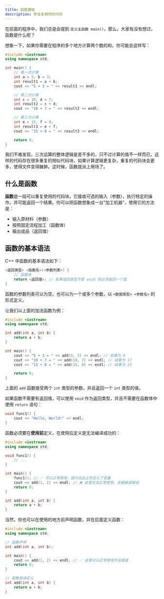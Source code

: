 ```yaml
---
title: 函数基础
description: 学会复用你的代码
---
```


在前面的程序中，我们总是会提到 `定义主函数 main()`，那么，大家有没有想过，函数是什么呢？

想象一下，如果你需要在程序的多个地方计算两个数的和，你可能会这样写：

```cpp lineNumbers title="main.cpp"
#include <iostream>
using namespace std;

int main() {
    // 第一次计算
    int a = 5, b = 3;
    int result1 = a + b;
    cout << "5 + 3 = " << result1 << endl;

    // 第二次计算
    int c = 10, d = 7;
    int result2 = c + d;
    cout << "10 + 7 = " << result2 << endl;

    // 第三次计算
    int e = 15, f = 8;
    int result3 = e + f;
    cout << "15 + 8 = " << result3 << endl;

    return 0;
}
```

我们不难发现，三次运算的整体逻辑是差不多的，只不过计算的值不一样而已。这样的代码存在很多重复的相似代码块，如果计算逻辑更复杂，重复的代码块会更多，使得文件变得臃肿。这时候，函数就派上用场了。

## 什么是函数

**函数**是一段可以重复使用的代码块，它接收可选的输入（参数），执行特定的操作，并可能返回一个结果。你可以把函数想象成一台"加工机器"，使用它的方法是：

- 输入原材料（参数）
- 按照固定流程加工（函数体）
- 输出成品（返回值）

## 函数的基本语法

C++ 中函数的基本语法如下：

```cpp
<返回类型> <函数名>(<参数列表>) {
    // 函数体
    return <返回值>; // 如果返回类型不是 void 则必须返回一个值
}
```

函数的参数列表可以为空，也可以为一个或多个参数，以 `<数据类型> <参数名>` 的形式定义。

让我们以上面的加法函数为例：

```cpp lineNumbers title="main.cpp"
#include <iostream>
using namespace std;

int add(int a, int b) {
    return a + b;
}

int main() {
    cout << "5 + 3 = " << add(5, 3) << endl; // 结果为 8
    cout << "10 + 7 = " << add(10, 7) << endl; // 结果为 17
    cout << "15 + 8 = " << add(15, 8) << endl; // 结果为 23

    return 0;
}
```

上面的 `add` 函数接受两个 `int` 类型的参数，并且返回一个 `int` 类型的值。

如果函数不需要有返回值，可以使用 `void` 作为返回类型，并且不需要在函数体中使用 `return` 语句：

```cpp
void func1() {
    cout << "Hello, World!" << endl;
}
```

函数必须要在**使用前**定义，在使用后定义是无法编译成功的：

```cpp lineNumbers title="main.cpp"
#include <iostream>
using namespace std;

void func1() {
    // ...
}

int main() {
    func1(); // ✅ 可以正常使用，因为在此之前定义了变量
    cout << add(1, 2) << endl; // ❌ 这里无法正常使用，会报编译错误
    return 0;
}

int add(int a, int b) {
    return a + b;
}
```

当然，你也可以在使用的地方前声明函数，并在后面定义函数：

```cpp lineNumbers title="main.cpp"
#include <iostream>
using namespace std;

// 函数声明
int add(int a, int b);

int main() {
    cout << add(1, 2) << endl; // ✅ 这里可以正常使用不会报错
    return 0;
}

// 函数具体定义
int add(int a, int b) {
    return a + b;
}
```
